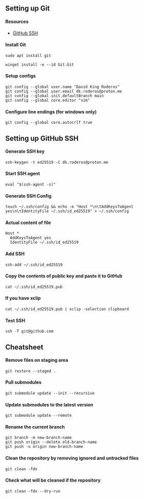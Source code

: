 ## Setting up Git

#### Resources

- [GitHub SSH](https://docs.github.com/en/authentication/connecting-to-github-with-ssh)

#### Install Git

```
sudo apt install git
```

```
winget install -e --id Git.Git
```

#### Setup configs

```
git config --global user.name "David King Roderos"
git config --global user.email dk.roderos@proton.me
git config --global init.defaultBranch main
git config --global core.editor "vim"
```

#### Configure line endings (for windows only)

```
git config --global core.autocrlf true
```

## Setting up GitHub SSH

#### Generate SSH key

```
ssh-keygen -t ed25519 -C dk.roderos@proton.me
```

#### Start SSH agent

```
eval "$(ssh-agent -s)"
```

#### Generate SSH Config

```
touch ~/.ssh/config && echo -e "Host *\n\tAddKeysToAgent yes\n\tIdentityFile ~/.ssh/id_ed25519" > ~/.ssh/config
```

#### Actual content of file

```
Host *
  AddKeysToAgent yes
  IdentityFile ~/.ssh/id_ed25519
```

#### Add SSH

```
ssh-add ~/.ssh/id_ed25519
```

#### Copy the contents of public key and paste it to GitHub

```
cat ~/.ssh/id_ed25519.pub
```

#### If you have xclip

```
cat ~/.ssh/id_ed25519.pub | xclip -selection clipboard
```

#### Test SSH

```
ssh -T git@github.com
```

## Cheatsheet

#### Remove files on staging area

```
git restore --staged .
```

#### Pull submodules

```
git submodule update --init --recursive
```

#### Update submodules to the latest version

```
git submodule update --remote
```

#### Rename the current branch

```
git branch -m new-branch-name
git push origin --delete old-branch-name
git push -u origin new-branch-name
```

#### Clean the repository by removing ignored and untracked files

```
git clean -fdx
```

#### Check what will be cleaned if the repository

```
git clean -fdx --dry-run
```

